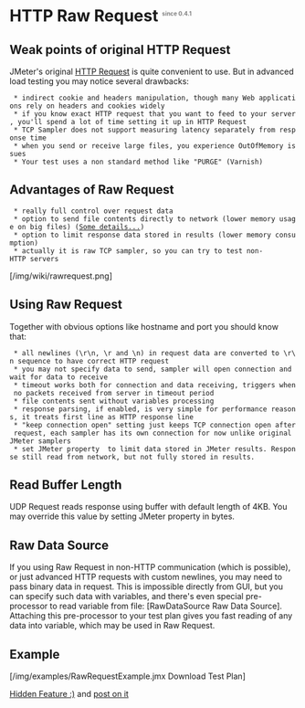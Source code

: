 = HTTP Raw Request <sup><font color=gray size="1">since 0.4.1</font></sup>=

== Weak points of original HTTP Request ==
JMeter's original [http://jmeter.apache.org/usermanual/component_reference.html#HTTP_Request HTTP Request]
is quite convenient to use. But in advanced load testing you may notice several drawbacks:
  * indirect cookie and headers manipulation, though many Web applications rely on headers and cookies widely
  * if you know exact HTTP request that you want to feed to your server, you'll spend a lot of time setting it up in HTTP Request
  * TCP Sampler does not support measuring latency separately from response time
  * when you send or receive large files, you experience OutOfMemory issues
  * Your test uses a non standard method like "PURGE" (Varnish)

== Advantages of Raw Request ==
  * really full control over request data
  * option to send file contents directly to network (lower memory usage on big files) ([https://groups.google.com/forum/#!topic/jmeter-plugins/VDqXDNDCr6w/overview Some details...])
  * option to limit response data stored in results (lower memory consumption)
  * actually it is raw TCP sampler, so you can try to test non-HTTP servers

[/img/wiki/rawrequest.png]

== Using Raw Request ==
Together with obvious options like hostname and port you should know that:
  * all newlines (\r\n, \r and \n) in request data are converted to \r\n sequence to have correct HTTP request
  * you may not specify data to send, sampler will open connection and wait for data to receive
  * timeout works both for connection and data receiving, triggers when no packets received from server in timeout period
  * file contents sent without variables processing
  * response parsing, if enabled, is very simple for performance reasons, it treats first line as HTTP response line
  * "keep connection open" setting just keeps TCP connection open after request, each sampler has its own connection for now unlike original JMeter samplers
  * set JMeter property {{{kg.apc.jmeter.samplers.ResultDataLimit}}} to limit data stored in JMeter results. Response still read from network, but not fully stored in results.

== Read Buffer Length ==

UDP Request reads response using buffer with default length of 4KB. 
You may override this value by setting JMeter property {{{kg.apc.jmeter.samplers.ReceiveBufferSize}}} in bytes.


== Raw Data Source ==

If you using Raw Request in non-HTTP communication (which is possible),
or just advanced HTTP requests with custom newlines,
you may need to pass binary data in request. This is impossible directly from GUI,
but you can specify such data with variables, and there's even special pre-processor
to read variable from file: [RawDataSource Raw Data Source]. Attaching this pre-processor
to your test plan gives you fast reading of any data into variable, which may be used in Raw Request.

== Example ==

[/img/examples/RawRequestExample.jmx Download Test Plan]

[http://jmeter.512774.n5.nabble.com/fileupload-test-with-JMeter-td4267154.html Hidden Feature :)] and [https://groups.google.com/forum/#!topic/jmeter-plugins/VDqXDNDCr6w post on it]